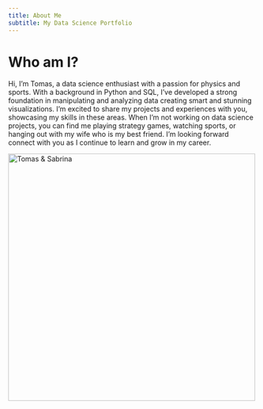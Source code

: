 ```yaml
---
title: About Me
subtitle: My Data Science Portfolio
---
```


# Who am I?

Hi, I'm Tomas, a data science enthusiast with a passion for physics and sports. With a background in Python and SQL, I've developed a strong foundation in manipulating and analyzing data creating smart and stunning visualizations. I'm excited to share my projects and experiences with you, showcasing my skills in these areas. When I'm not working on data science projects, you can find me playing strategy games, watching sports, or hanging out with my wife who is my best friend. I'm looking forward connect with you as I continue to learn and grow in my career.


<img src="Images/IMG_0058.JPG" alt="Tomas & Sabrina" width="500" />

<!-- ## Title 2 Header -->
<!-- [MarkDown Basics](https://quarto.org/docs/authoring/markdown-basics.html#links-images) -->




